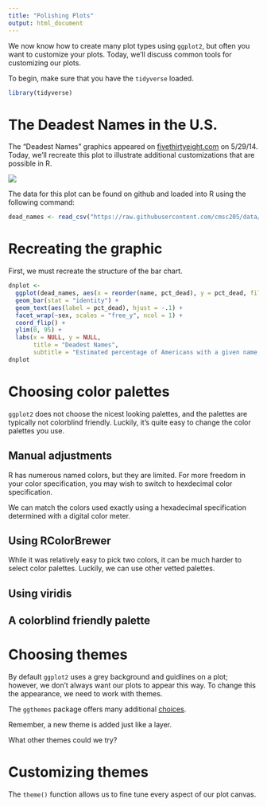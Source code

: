 ```yaml
---
title: "Polishing Plots"
output: html_document
---
```


We now know how to create many plot types using `ggplot2`, but often you want to customize your plots. Today, we'll discuss common tools for customizing our plots.

To begin, make sure that you have the `tidyverse` loaded.

```r
library(tidyverse)
```

# The Deadest Names in the U.S.

The "Deadest Names" graphics appeared on [fivethirtyeight.com](https://fivethirtyeight.com/) on 5/29/14. Today, we'll recreate this plot to illustrate additional customizations that are possible in R.

![](https://espnfivethirtyeight.files.wordpress.com/2014/05/silver-feature-names-dead2.png?quality=90&strip=all&w=575&ssl=1)

The data for this plot can be found on github and loaded into R using the following command:

```r
dead_names <- read_csv("https://raw.githubusercontent.com/cmsc205/data/master/dead_names.csv")
```


# Recreating the graphic

First, we must recreate the structure of the bar chart.

```r
dnplot <- 
  ggplot(dead_names, aes(x = reorder(name, pct_dead), y = pct_dead, fill = sex)) +
  geom_bar(stat = "identity") +
  geom_text(aes(label = pct_dead), hjust = -.1) +
  facet_wrap(~sex, scales = "free_y", ncol = 1) +
  coord_flip() +
  ylim(0, 95) +
  labs(x = NULL, y = NULL, 
       title = "Deadest Names",
       subtitle = "Estimated percentage of Americans with a given name born since\n1900 who were dead as of Jan. 1, 2014")
dnplot
```

# Choosing color palettes

`ggplot2` does not choose the nicest looking palettes, and the palettes are typically not colorblind friendly. Luckily, it's quite easy to change the color palettes you use.

## Manual adjustments



R has numerous named colors, but they are limited. For more freedom in your color specification, you may wish to switch to hexdecimal color specification.

We can match the colors used exactly using a hexadecimal specification determined with a digital color meter.



## Using RColorBrewer

While it was relatively easy to pick two colors, it can be much harder to select color palettes. Luckily, we can use other vetted palettes.



## Using viridis



## A colorblind friendly palette




# Choosing themes

By default `ggplot2` uses a grey background and guidlines on a plot; however, we don't always want our plots to appear this way. To change this the appearance, we need to work with themes.

The `ggthemes` package offers many additional [choices](https://github.com/jrnold/ggthemes). 

Remember, a new theme is added just like a layer.


What other themes could we try?



# Customizing themes

The `theme()` function allows us to fine tune every aspect of our plot canvas.



